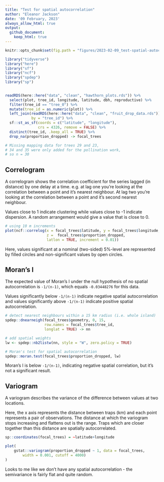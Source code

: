 ```yaml
---
title: "Test for spatial autocorrelation"
author: "Eleanor Jackson"
date: '09 February, 2023'
always_allow_html: true
output: 
  github_document:
    keep_html: true
---
```


```r
knitr::opts_chunk$set(fig.path = "figures/2023-02-09_test-spatial-autocorrelation/")
```

```r
library("tidyverse")
library("here")
library("sf")
library("ncf")
library("spdep")
library("sp")
  
```

```r
readRDS(here::here("data", "clean", "hawthorn_plots.rds")) %>%
  select(plot, tree_id, longitude, latitude, dbh, reproductive) %>%
  filter(tree_id == "tree_0") %>%
  mutate(tree_id = as.numeric(plot)) %>% 
  left_join(readRDS(here::here("data", "clean", "fruit_drop_data.rds")), 
            by = "tree_id") %>%
  sf::st_as_sf(coords = c("latitude", "longitude"), 
               crs = 4326, remove = FALSE) %>%
  distinct(tree_id, .keep_all = TRUE) %>%
  drop_na(proportion_dropped) -> focal_trees

# Missing mapping data for trees 29 and 23,
# 34 and 35 were only added for the pollination work,
# so n = 30

```

## Correlogram

A correlogram shows the correlation coefficient for the series lagged (in distance) by one delay at a time. e.g. at lag one you’re looking at the correlation between a point and it’s nearest neighbour. At lag two you’re looking at the correlation between a point and it’s second nearest neighbour.

Values close to 1 indicate clustering while values close to -1 indicate dispersion. A random arrangement would give a value that is close to 0.

```r
# using 10 m increments
plot(ncf::correlog(x = focal_trees$latitude, y = focal_trees$longitude, 
                   z =  focal_trees$proportion_dropped,
                   latlon = TRUE, increment = 0.01))

```

Here, values significant at a nominal (two-sided) 5%-level are represented by filled circles and non-significant values by open circles. 


## Moran's I

The expected value of Moran's I under the null hypothesis of no spatial autocorrelation is `-1/(n-1)`, which equals `-0.03448276` for this data. 

Values significantly below `-1/(n-1)` indicate negative spatial autocorrelation and values significantly above `-1/(n-1)` indicate positive spatial autocorrelation. 

```r
# detect nearest neighbours within a 15 km radius (i.e. whole island)
spdep::dnearneigh(focal_trees$geometry, 0, 15, 
                  row.names = focal_trees$tree_id,  
                  longlat = TRUE) -> nn

# add spatial weights
lw <- spdep::nb2listw(nn, style = "W", zero.policy = TRUE) 

# Moran's test for spatial autocorrelation
spdep::moran.test(focal_trees$proportion_dropped, lw) 

```

Moran's I is below `-1/(n-1)`, indicating negative spatial correlation, but it's not a significant result.

## Variogram

A variogram describes the variance of the difference between values at two locations. 

Here, the x axis represents the distance between traps (km) and each point represents a pair of observations. The distance at which the variogram stops increasing and flattens out is the range. Traps which are closer together than this distance are spatially autocorrelated.

```r
sp::coordinates(focal_trees) = ~latitude+longitude

plot(
    gstat::variogram(proportion_dropped ~ 1, data = focal_trees, 
        width = 0.001, cutoff = 4000) 
)

```

Looks to me like we don't have any spatial autocorrelation - the semivariance is fairly flat and quite random.

